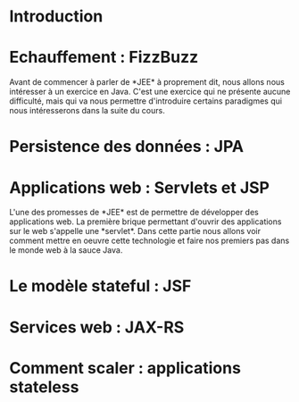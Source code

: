 = Introduction =

= Echauffement : FizzBuzz =

Avant de commencer à parler de *JEE* à proprement dit, nous allons nous intéresser à un exercice en Java. C'est une exercice qui ne présente aucune difficulté, mais qui va nous permettre d'introduire certains paradigmes qui nous intéresserons dans la suite du cours.

{{include document="1-fizzbuzz.wiki" /}}

= Persistence des données : JPA =

{{include document="2-jpa.wiki" /}}

= Applications web : Servlets et JSP =

L'une des promesses de *JEE* est de permettre de développer des applications web. La première brique permettant d'ouvrir des applications sur le web s'appelle une *servlet*. Dans cette partie nous allons voir comment mettre en oeuvre cette technologie et faire nos premiers pas dans le monde web à la sauce Java.

{{include document="3-servlet.wiki" /}}

= Le modèle stateful : JSF =

{{include document="4-jsf.wiki" /}}

= Services web : JAX-RS =

{{include document="5-jaxrs.wiki" /}}

= Comment scaler : applications stateless =

{{include document="6-stateless.wiki" /}}

